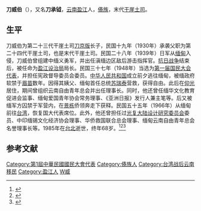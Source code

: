 '''刀威伯'''（{{bd|1917年||1985年|9月3日}}），又名'''刀承钺'''，[[云南|云南]][[盈江|盈江]]人，[[傣族|傣族]]，末代[[干崖土司|干崖土司]]。

== 生平 ==
刀威伯为第二十三代干崖土司[[刀京版|刀京版]]长子，民国十九年（1930年）承袭父职为第二十四代干崖土司，也是末代干崖土司。民国二十八年（1939年）日军从[[缅甸|缅甸]]入侵，刀威伯曾组建中缅义勇军，并出任滇缅边区敌后游击指挥官。[[抗日战争|抗日战争]]结束后，被任命为[[盈江设治局|盈江设治局]]局长。民国三十七年（1948年）当选为[[第一届国民大会代表|第一届国民大会代表]]，并担任宪政督导委员会委员。[[中华人民共和国|中华人民共和国]]成立前夕逃往缅甸，被缅政府软禁于[[眉苗|眉苗]]数年。因得其姨父、缅甸首任总统[[苏瑞泰|苏瑞泰]]营救，获得自由。此后在[[仰光|仰光]]居住，期间曾组织云南自由青年总会并出任理事长。同时，他还曾任缅华文化教育促进会监事、缅甸爱国青年协会常务理事、《亚洲日报》发行人兼主笔等。后又被缅军方囚禁于军营内，在[[景栋|景栋]]侨领奔走下获释。民国五十五年（1966年）从缅甸前往[[台湾|台湾]]，恢复国大代表席位。此外，他还曾担任过[[光复大陆设计研究委员会|光复大陆设计研究委员会]]委员、中印缅锡文化经济协会理事、华侨救国联合总会理事、缅甸云南自由青年总会名誉理事长等。1985年在[[台北|台北]]逝世，终年68岁。<ref>{{cite book|title=《德宏史志资料 第十一集》|chapter=干崖宣抚司刀氏傣文家谱|editor=德宏州史志编委办公室|publisher=德宏民族出版社|year=1988}}</ref><ref>{{cite book|title=《民国人物大辞典》|editor=徐友春|publisher=河北人民出版社|year=1991}}</ref><ref>{{cite web|url=http://www.yunnan.tw/index.php/literature/list-2/yunnanliterature15/1632-article1525.html|title=刀故代表威伯先生事略|work=臺北市雲南省同鄉會|access-date=2016-10-24|archive-url=https://web.archive.org/web/20161221030803/http://www.yunnan.tw/index.php/literature/list-2/yunnanliterature15/1632-article1525.html|archive-date=2016-12-21|dead-url=yes}}</ref>

== 参考文献 ==
{{reflist}}

{{DEFAULTSORT:Dao刀}}
[[Category:第1屆中華民國國民大會代表|Category:第1屆中華民國國民大會代表]]
[[Category:傣族人|Category:傣族人]]
[[Category:台湾战后云南移民|Category:台湾战后云南移民]]
[[Category:盈江人|Category:盈江人]]
[[Category:刀姓|W威]]